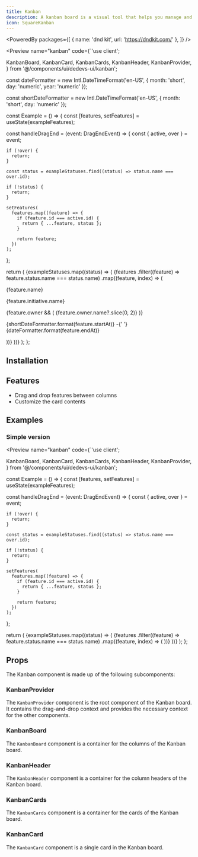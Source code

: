 ```yaml
---
title: Kanban
description: A kanban board is a visual tool that helps you manage and visualize your work. It is a board with columns, and each column represents a status, e.g. "Backlog", "In Progress", "Done".
icon: SquareKanban
---
```


<PoweredBy packages={[
  { name: 'dnd kit', url: 'https://dndkit.com/' },
]} />

<Preview name="kanban" code={`'use client';

  KanbanBoard,
  KanbanCard,
  KanbanCards,
  KanbanHeader,
  KanbanProvider,
} from '@/components/ui/dedevs-ui/kanban';

const dateFormatter = new Intl.DateTimeFormat('en-US', {
  month: 'short',
  day: 'numeric',
  year: 'numeric'
});

const shortDateFormatter = new Intl.DateTimeFormat('en-US', {
  month: 'short',
  day: 'numeric'
});

const Example = () => {
  const [features, setFeatures] = useState(exampleFeatures);

  const handleDragEnd = (event: DragEndEvent) => {
    const { active, over } = event;

    if (!over) {
      return;
    }

    const status = exampleStatuses.find((status) => status.name === over.id);

    if (!status) {
      return;
    }

    setFeatures(
      features.map((feature) => {
        if (feature.id === active.id) {
          return { ...feature, status };
        }

        return feature;
      })
    );
  };

  return (
    <KanbanProvider onDragEnd={handleDragEnd} className="p-4">
      {exampleStatuses.map((status) => (
        <KanbanBoard key={status.name} id={status.name}>
          <KanbanHeader name={status.name} color={status.color} />
          <KanbanCards>
            {features
              .filter((feature) => feature.status.name === status.name)
              .map((feature, index) => (
                <KanbanCard
                  key={feature.id}
                  id={feature.id}
                  name={feature.name}
                  parent={status.name}
                  index={index}
                >
                  <div className="flex items-start justify-between gap-2">
                    <div className="flex flex-col gap-1">
                      <p className="m-0 flex-1 font-medium text-sm">
                        {feature.name}
                      </p>
                      <p className="m-0 text-muted-foreground text-xs">
                        {feature.initiative.name}
                      </p>
                    </div>
                    {feature.owner && (
                      <Avatar className="h-4 w-4 shrink-0">
                        <AvatarImage src={feature.owner.image} />
                        <AvatarFallback>
                          {feature.owner.name?.slice(0, 2)}
                        </AvatarFallback>
                      </Avatar>
                    )}
                  </div>
                  <p className="m-0 text-muted-foreground text-xs">
                    {shortDateFormatter.format(feature.startAt)} -{' '}
                    {dateFormatter.format(feature.endAt)}
                  </p>
                </KanbanCard>
              ))}
          </KanbanCards>
        </KanbanBoard>
      ))}
    </KanbanProvider>
  );
};


## Installation

<Installer packageName="kanban" />

## Features

- Drag and drop features between columns
- Customize the card contents

## Examples

### Simple version

<Preview name="kanban" code={`'use client';

  KanbanBoard,
  KanbanCard,
  KanbanCards,
  KanbanHeader,
  KanbanProvider,
} from '@/components/ui/dedevs-ui/kanban';

const Example = () => {
  const [features, setFeatures] = useState(exampleFeatures);

  const handleDragEnd = (event: DragEndEvent) => {
    const { active, over } = event;

    if (!over) {
      return;
    }

    const status = exampleStatuses.find((status) => status.name === over.id);

    if (!status) {
      return;
    }

    setFeatures(
      features.map((feature) => {
        if (feature.id === active.id) {
          return { ...feature, status };
        }

        return feature;
      })
    );
  };

  return (
    <KanbanProvider onDragEnd={handleDragEnd} className="p-4">
      {exampleStatuses.map((status) => (
        <KanbanBoard key={status.name} id={status.name}>
          <KanbanHeader name={status.name} color={status.color} />
          <KanbanCards>
            {features
              .filter((feature) => feature.status.name === status.name)
              .map((feature, index) => (
                <KanbanCard
                  key={feature.id}
                  id={feature.id}
                  name={feature.name}
                  parent={status.name}
                  index={index}
                />
              ))}
          </KanbanCards>
        </KanbanBoard>
      ))}
    </KanbanProvider>
  );
};


## Props

The Kanban component is made up of the following subcomponents:

### KanbanProvider

The `KanbanProvider` component is the root component of the Kanban board. It contains the drag-and-drop context and provides the necessary context for the other components.

<AutoTypeTable path="node_modules/@repo/kanban/index.tsx" name="KanbanProviderProps" />

### KanbanBoard

The `KanbanBoard` component is a container for the columns of the Kanban board.

<AutoTypeTable path="node_modules/@repo/kanban/index.tsx" name="KanbanBoardProps" />

### KanbanHeader

The `KanbanHeader` component is a container for the column headers of the Kanban board.

<AutoTypeTable path="node_modules/@repo/kanban/index.tsx" name="KanbanHeaderProps" />

### KanbanCards

The `KanbanCards` component is a container for the cards of the Kanban board.

<AutoTypeTable path="node_modules/@repo/kanban/index.tsx" name="KanbanCardsProps" />

### KanbanCard

The `KanbanCard` component is a single card in the Kanban board.

<AutoTypeTable path="node_modules/@repo/kanban/index.tsx" name="KanbanCardProps" />
